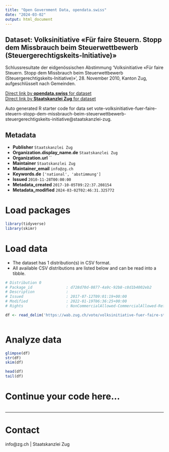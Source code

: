```yaml
---
title: "Open Government Data, opendata.swiss"
date: "2024-03-02"
output: html_document
---
```


## Dataset: Volksinitiative «Für faire Steuern. Stopp dem Missbrauch beim Steuerwettbewerb (Steuergerechtigskeits-Initiative)»

Schlussresultate der eidgenössischen Abstimmung 'Volksinitiative «Für faire Steuern. Stopp dem Missbrauch beim Steuerwettbewerb (Steuergerechtigskeits-Initiative)»', 28. November 2010, Kanton Zug, aufgeschlüsselt nach Gemeinden.

[Direct link by **opendata.swiss** for dataset](https://opendata.swiss/de/dataset/volksinitiative-fur-faire-steuern-stopp-dem-missbrauch-beim-steuerwettbewerb-steuergerechtigske)<br>
[Direct link by **Staatskanzlei Zug** for dataset](https://wab.zug.ch/vote/volksinitiative-fuer-faire-steuern-stopp-dem-missbrauch-beim-steuerwettbewerb-steuergerechtigskeits-initiative/data)

Auto generated R starter code for data set vote-volksinitiative-fuer-faire-steuern-stopp-dem-missbrauch-beim-steuerwettbewerb-steuergerechtigskeits-initiative@staatskanzlei-zug.

## Metadata

- **Publisher** `Staatskanzlei Zug`
- **Organization.display_name.de** `Staatskanzlei Zug`
- **Organization.url** ``
- **Maintainer** `Staatskanzlei Zug`
- **Maintainer_email** `info@zg.ch`
- **Keywords.de** `['national', 'abstimmung']`
- **Issued** `2010-11-28T00:00:00`
- **Metadata_created** `2017-10-05T09:22:37.208154`
- **Metadata_modified** `2024-03-02T02:46:31.325772`


# Load packages

```r

library(tidyverse)
library(skimr)

```

# Load data

-   The dataset has 1 distribution(s) in CSV format.
-   All available CSV distributions are listed below and can be read into a tibble.

```r

# Distribution 0
# Package_id               : d728d70d-0877-4a9c-92b8-c8d1b4002eb2
# Description              : 
# Issued                   : 2017-07-12T09:01:19+00:00
# Modified                 : 2022-01-19T06:36:25+00:00
# Rights                   : NonCommercialAllowed-CommercialAllowed-ReferenceRequired

df <- read_delim('https://wab.zug.ch/vote/volksinitiative-fuer-faire-steuern-stopp-dem-missbrauch-beim-steuerwettbewerb-steuergerechtigskeits-initiative/data-csv')



```

# Analyze data

```r

glimpse(df)
str(df)
skim(df)

head(df)
tail(df)

```

# Continue your code here...

```r

```

------------------------------------------------------------------------

# Contact

info@zg.ch | Staatskanzlei Zug
